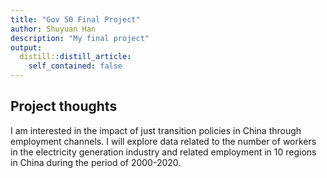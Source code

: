 ```yaml
---
title: "Gov 50 Final Project"
author: Shuyuan Han
description: "My final project"
output:
  distill::distill_article:
    self_contained: false
---
```


## Project thoughts

I am interested in the impact of just transition policies in China through employment channels. I will explore data related to the number of workers in the electricity generation 
industry and related employment in 10 regions in China during the period of 2000-2020.
